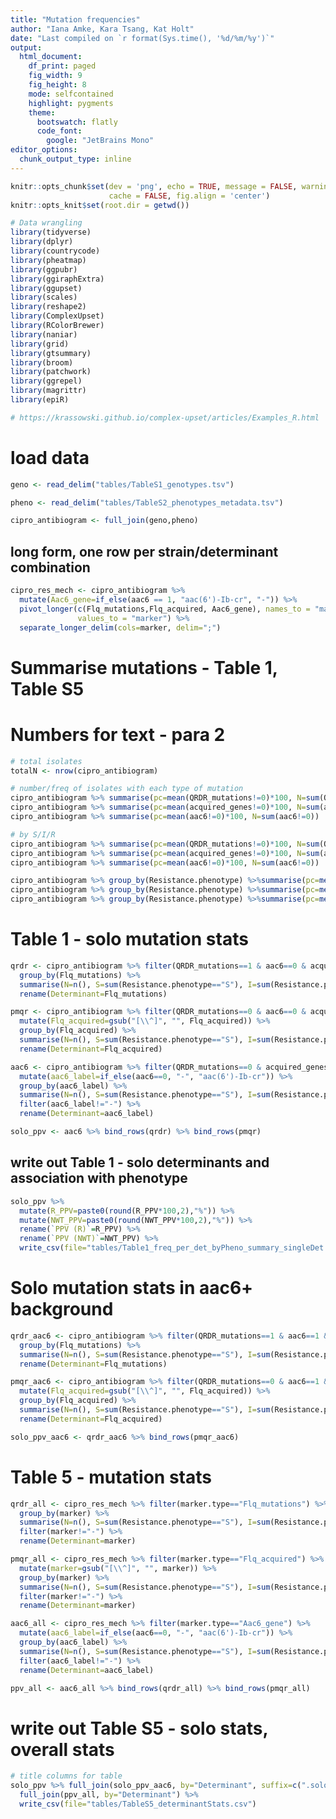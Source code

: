 ```yaml
---
title: "Mutation frequencies"
author: "Iana Amke, Kara Tsang, Kat Holt"
date: "Last compiled on `r format(Sys.time(), '%d/%m/%y')`"
output: 
  html_document: 
    df_print: paged
    fig_width: 9
    fig_height: 8
    mode: selfcontained
    highlight: pygments
    theme: 
      bootswatch: flatly
      code_font:
        google: "JetBrains Mono"
editor_options: 
  chunk_output_type: inline
---
```


```{=html}
<style type="text/css">
.main-container {
  max-width: 1600px !important;
  margin-left: auto;
  margin-right: auto;
}
</style>
```

```r
knitr::opts_chunk$set(dev = 'png', echo = TRUE, message = FALSE, warning = FALSE,
                      cache = FALSE, fig.align = 'center')
knitr::opts_knit$set(root.dir = getwd())

# Data wrangling
library(tidyverse)
library(dplyr)
library(countrycode)
library(pheatmap)
library(ggpubr)
library(ggiraphExtra)
library(ggupset)
library(scales)
library(reshape2)
library(ComplexUpset)
library(RColorBrewer)
library(naniar)
library(grid)
library(gtsummary)
library(broom)
library(patchwork)
library(ggrepel)
library(magrittr)
library(epiR)

# https://krassowski.github.io/complex-upset/articles/Examples_R.html
```

# load data
``` r
geno <- read_delim("tables/TableS1_genotypes.tsv")

pheno <- read_delim("tables/TableS2_phenotypes_metadata.tsv")

cipro_antibiogram <- full_join(geno,pheno)

```

## long form, one row per strain/determinant combination
``` r
cipro_res_mech <- cipro_antibiogram %>%
  mutate(Aac6_gene=if_else(aac6 == 1, "aac(6')-Ib-cr", "-")) %>%
  pivot_longer(c(Flq_mutations,Flq_acquired, Aac6_gene), names_to = "marker.type", 
               values_to = "marker") %>%
  separate_longer_delim(cols=marker, delim=";")
```

# Summarise mutations - Table 1, Table S5

# Numbers for text - para 2
``` r
# total isolates
totalN <- nrow(cipro_antibiogram)

# number/freq of isolates with each type of mutation
cipro_antibiogram %>% summarise(pc=mean(QRDR_mutations!=0)*100, N=sum(QRDR_mutations!=0))
cipro_antibiogram %>% summarise(pc=mean(acquired_genes!=0)*100, N=sum(acquired_genes!=0))
cipro_antibiogram %>% summarise(pc=mean(aac6!=0)*100, N=sum(aac6!=0))

# by S/I/R
cipro_antibiogram %>% summarise(pc=mean(QRDR_mutations!=0)*100, N=sum(QRDR_mutations!=0))
cipro_antibiogram %>% summarise(pc=mean(acquired_genes!=0)*100, N=sum(acquired_genes!=0))
cipro_antibiogram %>% summarise(pc=mean(aac6!=0)*100, N=sum(aac6!=0))

cipro_antibiogram %>% group_by(Resistance.phenotype) %>%summarise(pc=mean(QRDR_mutations!=0)*100, N=sum(QRDR_mutations!=0))
cipro_antibiogram %>% group_by(Resistance.phenotype) %>%summarise(pc=mean(acquired_genes!=0)*100, N=sum(acquired_genes!=0))
cipro_antibiogram %>% group_by(Resistance.phenotype) %>%summarise(pc=mean(aac6!=0)*100, N=sum(aac6!=0))

```


# Table 1 - solo mutation stats

``` r
qrdr <- cipro_antibiogram %>% filter(QRDR_mutations==1 & aac6==0 & acquired_genes==0) %>% 
  group_by(Flq_mutations) %>% 
  summarise(N=n(), S=sum(Resistance.phenotype=="S"), I=sum(Resistance.phenotype=="I"), R=sum(resistant), NWT=sum(nonWT_binary), R_PPV=mean(resistant), NWT_PPV=mean(nonWT_binary)) %>%
  rename(Determinant=Flq_mutations)

pmqr <- cipro_antibiogram %>% filter(QRDR_mutations==0 & aac6==0 & acquired_genes==1) %>% 
  mutate(Flq_acquired=gsub("[\\^]", "", Flq_acquired)) %>%
  group_by(Flq_acquired) %>% 
  summarise(N=n(), S=sum(Resistance.phenotype=="S"), I=sum(Resistance.phenotype=="I"), R=sum(resistant), NWT=sum(nonWT_binary), R_PPV=mean(resistant), NWT_PPV=mean(nonWT_binary)) %>%
  rename(Determinant=Flq_acquired)

aac6 <- cipro_antibiogram %>% filter(QRDR_mutations==0 & acquired_genes==0) %>% 
  mutate(aac6_label=if_else(aac6==0, "-", "aac(6')-Ib-cr")) %>%
  group_by(aac6_label) %>% 
  summarise(N=n(), S=sum(Resistance.phenotype=="S"), I=sum(Resistance.phenotype=="I"), R=sum(resistant), NWT=sum(nonWT_binary), R_PPV=mean(resistant), NWT_PPV=mean(nonWT_binary)) %>%
  filter(aac6_label!="-") %>%
  rename(Determinant=aac6_label)

solo_ppv <- aac6 %>% bind_rows(qrdr) %>% bind_rows(pmqr)
```


## write out Table 1 - solo determinants and association with phenotype
``` r

solo_ppv %>%
  mutate(R_PPV=paste0(round(R_PPV*100,2),"%")) %>%
  mutate(NWT_PPV=paste0(round(NWT_PPV*100,2),"%")) %>%
  rename(`PPV (R)`=R_PPV) %>%
  rename(`PPV (NWT)`=NWT_PPV) %>%
  write_csv(file="tables/Table1_freq_per_det_byPheno_summary_singleDet.csv")
```


# Solo mutation stats in aac6+ background

``` r
qrdr_aac6 <- cipro_antibiogram %>% filter(QRDR_mutations==1 & aac6==1 & acquired_genes==0) %>% 
  group_by(Flq_mutations) %>% 
  summarise(N=n(), S=sum(Resistance.phenotype=="S"), I=sum(Resistance.phenotype=="I"), R=sum(resistant), NWT=sum(nonWT_binary), R_PPV=mean(resistant), NWT_PPV=mean(nonWT_binary)) %>%
  rename(Determinant=Flq_mutations)

pmqr_aac6 <- cipro_antibiogram %>% filter(QRDR_mutations==0 & aac6==1 & acquired_genes==1) %>% 
  mutate(Flq_acquired=gsub("[\\^]", "", Flq_acquired)) %>%
  group_by(Flq_acquired) %>% 
  summarise(N=n(), S=sum(Resistance.phenotype=="S"), I=sum(Resistance.phenotype=="I"), R=sum(resistant), NWT=sum(nonWT_binary), R_PPV=mean(resistant), NWT_PPV=mean(nonWT_binary)) %>%
  rename(Determinant=Flq_acquired)

solo_ppv_aac6 <- qrdr_aac6 %>% bind_rows(pmqr_aac6)
```


# Table 5 - mutation stats

``` r
qrdr_all <- cipro_res_mech %>% filter(marker.type=="Flq_mutations") %>%
  group_by(marker) %>% 
  summarise(N=n(), S=sum(Resistance.phenotype=="S"), I=sum(Resistance.phenotype=="I"), R=sum(resistant), NWT=sum(nonWT_binary), R_PPV=mean(resistant), NWT_PPV=mean(nonWT_binary)) %>%
  filter(marker!="-") %>%
  rename(Determinant=marker)

pmqr_all <- cipro_res_mech %>% filter(marker.type=="Flq_acquired") %>%
  mutate(marker=gsub("[\\^]", "", marker)) %>%
  group_by(marker) %>% 
  summarise(N=n(), S=sum(Resistance.phenotype=="S"), I=sum(Resistance.phenotype=="I"), R=sum(resistant), NWT=sum(nonWT_binary), R_PPV=mean(resistant), NWT_PPV=mean(nonWT_binary)) %>%
  filter(marker!="-") %>%
  rename(Determinant=marker)

aac6_all <- cipro_res_mech %>% filter(marker.type=="Aac6_gene") %>%
  mutate(aac6_label=if_else(aac6==0, "-", "aac(6')-Ib-cr")) %>%
  group_by(aac6_label) %>% 
  summarise(N=n(), S=sum(Resistance.phenotype=="S"), I=sum(Resistance.phenotype=="I"), R=sum(resistant), NWT=sum(nonWT_binary), R_PPV=mean(resistant), NWT_PPV=mean(nonWT_binary)) %>%
  filter(aac6_label!="-") %>%
  rename(Determinant=aac6_label)

ppv_all <- aac6_all %>% bind_rows(qrdr_all) %>% bind_rows(pmqr_all)
```

# write out Table S5 - solo stats, overall stats
``` r
# title columns for table
solo_ppv %>% full_join(solo_ppv_aac6, by="Determinant", suffix=c(".solo", ".soloAac6")) %>% 
  full_join(ppv_all, by="Determinant") %>%
  write_csv(file="tables/TableS5_determinantStats.csv")
```
